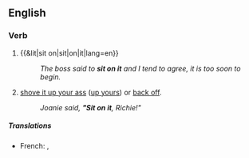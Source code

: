 ==English==

===Verb===
{{en-verb|head=[[sit on]] [[it]]|sits on it|sitting on it|sat on it}}

# {{&lit|sit on|sit|on|it|lang=en}}
#: ''The boss said to '''sit on it''' and I tend to agree, it is too soon to begin.''
# {{label|en|idiomatic}} [[shove it up your ass]] ([[up yours]]) or [[back off]].
#: ''Joanie said, '''"Sit on it''', Richie!"''

=====Translations=====
{{trans-see|sit on}}

{{trans-top|shove it up your ass}}
* French: {{t|fr|se le mettre bien profond}}, {{t|fr|s'enfiler ça}}
{{trans-mid}}
{{trans-bottom}}